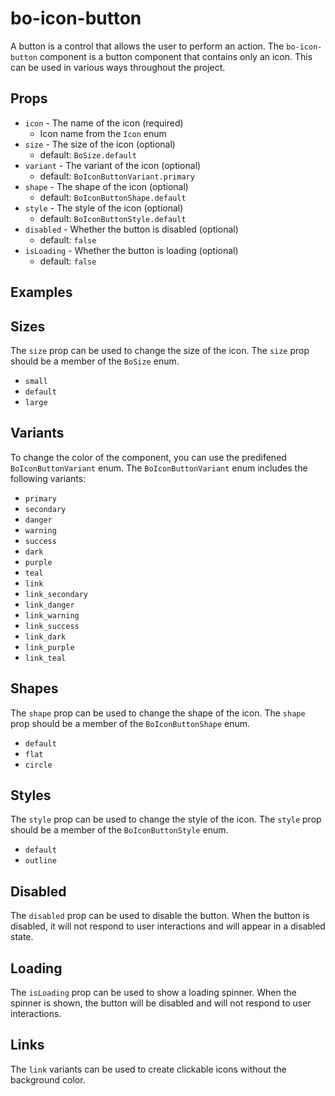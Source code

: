 
<Meta
	title="Components/bo-icon-button"
	component={BoIconButtonStories.BoIconButton}
/>

# bo-icon-button

A button is a control that allows the user to perform an action. The `bo-icon-button` component is a button component that contains only an icon.
This can be used in various ways throughout the project.

## Props

- `icon` - The name of the icon (required)
  - Icon name from the `Icon` enum
- `size` - The size of the icon (optional)
  - default: `BoSize.default`
- `variant` - The variant of the icon (optional)
  - default: `BoIconButtonVariant.primary`
- `shape` - The shape of the icon (optional)
  - default: `BoIconButtonShape.default`
- `style` - The style of the icon (optional)
  - default: `BoIconButtonStyle.default`
- `disabled` - Whether the button is disabled (optional)
  - default: `false`
- `isLoading` - Whether the button is loading (optional)
  - default: `false`

## Examples

<Canvas of={BoIconButtonStories.Example} />
<Controls of={BoIconButtonStories.Example} />

## Sizes

The `size` prop can be used to change the size of the icon. The `size` prop should be a member of the `BoSize` enum.

- `small`
- `default`
- `large`

<Canvas of={BoIconButtonStories.Sizes} />

## Variants

To change the color of the component, you can use the predifened `BoIconButtonVariant` enum. The `BoIconButtonVariant` enum includes the following variants:

- `primary`
- `secondary`
- `danger`
- `warning`
- `success`
- `dark`
- `purple`
- `teal`
- `link`
- `link_secondary`
- `link_danger`
- `link_warning`
- `link_success`
- `link_dark`
- `link_purple`
- `link_teal`

<Canvas of={BoIconButtonStories.Variants} />

## Shapes

The `shape` prop can be used to change the shape of the icon. The `shape` prop should be a member of the `BoIconButtonShape` enum.

- `default`
- `flat`
- `circle`

<Canvas of={BoIconButtonStories.Shapes} />

## Styles

The `style` prop can be used to change the style of the icon. The `style` prop should be a member of the `BoIconButtonStyle` enum.

- `default`
- `outline`

<Canvas of={BoIconButtonStories.Styles} />

## Disabled

The `disabled` prop can be used to disable the button. When the button is disabled, it will not respond to user interactions and will appear in a disabled state.

<Canvas of={BoIconButtonStories.Disabled} />

## Loading

The `isLoading` prop can be used to show a loading spinner. When the spinner is shown, the button will be disabled and will not respond to user interactions.

<Canvas of={BoIconButtonStories.IsLoading} />

## Links

The `link` variants can be used to create clickable icons without the background color.

<Canvas of={BoIconButtonStories.Links} />
